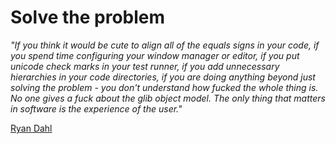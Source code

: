
# Solve the problem

_"If you think it would be cute to align all of the equals signs in your code, if you spend time configuring your window manager or editor, if you put unicode check marks in your test runner, if you add unnecessary hierarchies in your code directories, if you are doing anything beyond just solving the problem - you don't understand how fucked the whole thing is. No one gives a fuck about the glib object model. The only thing that matters in software is the experience of the user."_

[Ryan Dahl](https://tinyclouds.org/rant)
